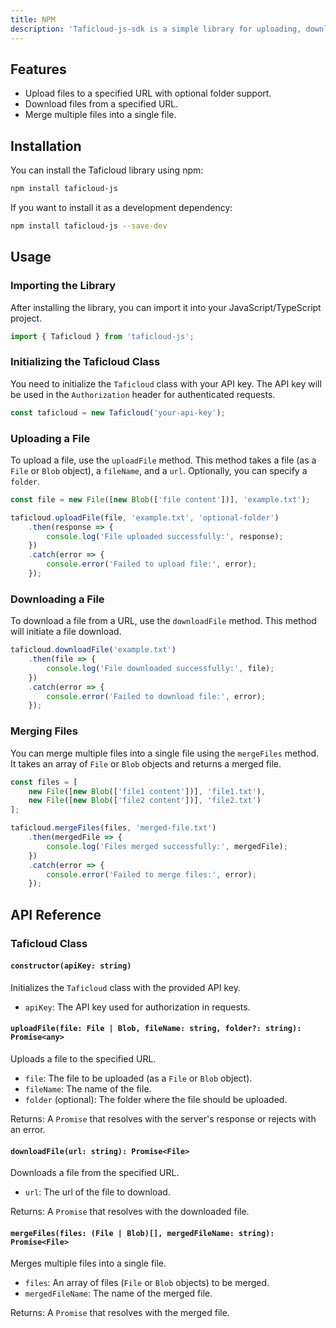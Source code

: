 ```yaml
---
title: NPM
description: 'Taficloud-js-sdk is a simple library for uploading, downloading, and merging files using JavaScript. It supports authenticated requests with API keys and is designed to be easily integrated into web applications.'
---
```


## Features

- Upload files to a specified URL with optional folder support.
- Download files from a specified URL.
- Merge multiple files into a single file.

## Installation

You can install the Taficloud library using npm:

```bash
npm install taficloud-js
```

If you want to install it as a development dependency:

```bash
npm install taficloud-js --save-dev
```

## Usage

### Importing the Library

After installing the library, you can import it into your JavaScript/TypeScript project.

```typescript
import { Taficloud } from 'taficloud-js';
```

### Initializing the Taficloud Class

You need to initialize the `Taficloud` class with your API key. The API key will be used in the `Authorization` header for authenticated requests.

```typescript
const taficloud = new Taficloud('your-api-key');
```

### Uploading a File

To upload a file, use the `uploadFile` method. This method takes a file (as a `File` or `Blob` object), a `fileName`, and a `url`. Optionally, you can specify a `folder`.

```typescript
const file = new File([new Blob(['file content'])], 'example.txt');

taficloud.uploadFile(file, 'example.txt', 'optional-folder')
    .then(response => {
        console.log('File uploaded successfully:', response);
    })
    .catch(error => {
        console.error('Failed to upload file:', error);
    });
```

### Downloading a File

To download a file from a URL, use the `downloadFile` method. This method will initiate a file download.

```typescript
taficloud.downloadFile('example.txt')
    .then(file => {
        console.log('File downloaded successfully:', file);
    })
    .catch(error => {
        console.error('Failed to download file:', error);
    });
```

### Merging Files

You can merge multiple files into a single file using the `mergeFiles` method. It takes an array of `File` or `Blob` objects and returns a merged file.

```typescript
const files = [
    new File([new Blob(['file1 content'])], 'file1.txt'),
    new File([new Blob(['file2 content'])], 'file2.txt')
];

taficloud.mergeFiles(files, 'merged-file.txt')
    .then(mergedFile => {
        console.log('Files merged successfully:', mergedFile);
    })
    .catch(error => {
        console.error('Failed to merge files:', error);
    });
```

## API Reference

### Taficloud Class

#### `constructor(apiKey: string)`

Initializes the `Taficloud` class with the provided API key.

- `apiKey`: The API key used for authorization in requests.

#### `uploadFile(file: File | Blob, fileName: string, folder?: string): Promise<any>`

Uploads a file to the specified URL.

- `file`: The file to be uploaded (as a `File` or `Blob` object).
- `fileName`: The name of the file.
- `folder` (optional): The folder where the file should be uploaded.

Returns: A `Promise` that resolves with the server's response or rejects with an error.

#### `downloadFile(url: string): Promise<File>`

Downloads a file from the specified URL.

- `url`: The url of the file to download.

Returns: A `Promise` that resolves with the downloaded file.

#### `mergeFiles(files: (File | Blob)[], mergedFileName: string): Promise<File>`

Merges multiple files into a single file.

- `files`: An array of files (`File` or `Blob` objects) to be merged.
- `mergedFileName`: The name of the merged file.

Returns: A `Promise` that resolves with the merged file.

